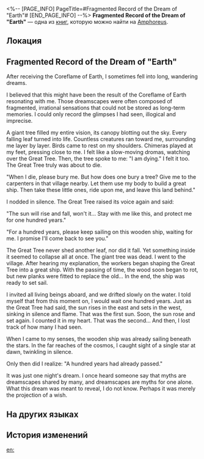 <%-- [PAGE_INFO]
PageTitle=#Fragmented Record of the Dream of "Earth"#
[END_PAGE_INFO] --%>
{{Дополнить}}
{{Книга Инфобокс
|id           = 592
|partIds      = 191932
|Название     = 
|Изображение  = Предмет Книга Амфореус 2.png
|Мир          = Amphoreus
|Томов        = 1
|Автор        = <!--нужно добавить-->
|Описание     = A long dream recorded in fragments, with murmured phrases recounting how the Coreflame of "Earth" resonated deep in Dan Heng's mind.
|Том1         = {{tx}}
|Источник1    = {{tx|Отсутствует источник}}
|Персонажи    = 
|Фракции      = 
}}
'''Fragmented Record of the Dream of "Earth"''' — одна из [[Книги|книг]], которую можно найти на [[Amphoreus]].

==Локация==
{{Отметка карты|<!--название карты-->|<!--id отметки-->}}

==Fragmented Record of the Dream of "Earth"==
After receiving the Coreflame of Earth, I sometimes fell into long, wandering dreams.

I believed that this might have been the result of the Coreflame of Earth resonating with me. Those dreamscapes were often composed of fragmented, irrational sensations that could not be stored as long-term memories. I could only record the glimpses I had seen, illogical and imprecise.

A giant tree filled my entire vision, its canopy blotting out the sky. Every falling leaf turned into life. Countless creatures ran toward me, surrounding me layer by layer. Birds came to rest on my shoulders. Chimeras played at my feet, pressing close to me. I felt like a slow-moving dromas, watching over the Great Tree. Then, the tree spoke to me: "I am dying." I felt it too. The Great Tree truly was about to die.

"When I die, please bury me. But how does one bury a tree? Give me to the carpenters in that village nearby. Let them use my body to build a great ship. Then take these little ones, ride upon me, and leave this land behind."

I nodded in silence. The Great Tree raised its voice again and said:

"The sun will rise and fall, won't it... Stay with me like this, and protect me for one hundred years."

"For a hundred years, please keep sailing on this wooden ship, waiting for me. I promise I'll come back to see you."

The Great Tree never shed another leaf, nor did it fall. Yet something inside it seemed to collapse all at once. The giant tree was dead. I went to the village. After hearing my explanation, the workers began shaping the Great Tree into a great ship. With the passing of time, the wood soon began to rot, but new planks were fitted to replace the old... In the end, the ship was ready to set sail.

I invited all living beings aboard, and we drifted slowly on the water. I told myself that from this moment on, I would wait one hundred years. Just as the Great Tree had said, the sun rises in the east and sets in the west, sinking in silence and flame. That was the first sun. Soon, the sun rose and set again. I counted it in my heart. That was the second... And then, I lost track of how many I had seen.

When I came to my senses, the wooden ship was already sailing beneath the stars. In the far reaches of the cosmos, I caught sight of a single star at dawn, twinkling in silence.

Only then did I realize: "A hundred years had already passed."

It was just one night's dream. I once heard someone say that myths are dreamscapes shared by many, and dreamscapes are myths for one alone. What this dream was meant to reveal, I do not know. Perhaps it was merely the projection of a wish.

==На других языках==
{{На других языках
|en   = Fragmented Record of the Dream of "Earth"
|zhs  = 有关「大地」之梦的碎片记录
|zht  = 有關「大地」之夢的碎片紀錄
|ja   = 「大地」の夢に関する断片的な記録
|ko   = 「대지」의 꿈에 관한 단편적인 기록
|es   = Registro de fragmentos del sueño sobre "La Tierra"
|fr   = Archives fragmentées du rêve de la «&nbsp;Terre&nbsp;»
|ru   = Обрывок записей о навеянном титаном земли сне
|th   = บันทึกเสี้ยวฝันเกี่ยวกับ "ปฐพี"
|vi   = Ghi Chép Rời Rạc Về Giấc Mơ Của Mặt Đất
|de   = Ein Bruchstück aus dem Traum von der „Erde“
|id   = Potongan Catatan Tentang Mimpi "Bumi"
|pt   = Registro Fragmentado do Sonho da "Terra"
}}

==История изменений==
{{История изменений|null}}

[[en:]]